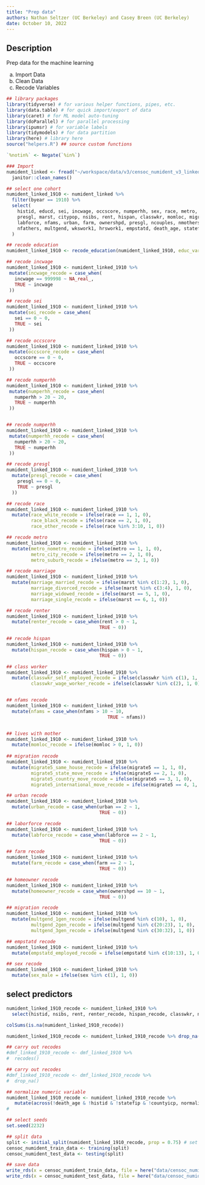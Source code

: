 ```yaml
---
title: "Prep data"
authors: Nathan Seltzer (UC Berkeley) and Casey Breen (UC Berkeley)
date: October 10, 2022
---
```


## Description

Prep data for the machine learning 

(a) Import Data
(b) Clean Data
(c) Recode Variables 


```r
## library packages
library(tidyverse) # for various helper functions, pipes, etc.
library(data.table) # for quick import/export of data
library(caret) # for ML model auto-tuning
library(doParallel) # for parallel processing
library(ipumsr) # for variable labels
library(tidymodels) # for data partition
library(here) # library here 
source("helpers.R") ## source custom functions 

`%notin%` <- Negate(`%in%`)

### Import
numident_linked <- fread("~/workspace/data/v3/censoc_numident_v3_linked.csv") %>%
  janitor::clean_names()

## select one cohort
numident_linked_1910 <- numident_linked %>%
  filter(byear == 1910) %>%
  select(
    histid, educd, sei, incwage, occscore, numperhh, sex, race, metro,
    presgl, marst, citypop, nsibs, rent, hispan, classwkr, momloc, migrate5,
    labforce, nfams, urban, farm, ownershpd, presgl, ncouples, nmothers, sex, 
    nfathers, multgend, wkswork1, hrswork1, empstatd, death_age, statefip, countyicp
  )
```


```r
## recode education  
numident_linked_1910 <- recode_education(numident_linked_1910, educ_var = "educd")

## recode incwage 
numident_linked_1910 <- numident_linked_1910 %>% 
 mutate(incwage_recode = case_when(
   incwage == 999998 ~ NA_real_,
   TRUE ~ incwage
 ))

## recode sei  
numident_linked_1910 <- numident_linked_1910 %>% 
 mutate(sei_recode = case_when(
   sei == 0 ~ 0,
   TRUE ~ sei
 ))

## recode occscore   
numident_linked_1910 <- numident_linked_1910 %>% 
 mutate(occscore_recode = case_when(
   occscore == 0 ~ 0,
   TRUE ~ occscore
 ))

## recode numperhh
numident_linked_1910 <- numident_linked_1910 %>% 
 mutate(numperhh_recode = case_when(
   numperhh > 20 ~ 20,
   TRUE ~ numperhh
 ))


## recode numperhh
numident_linked_1910 <- numident_linked_1910 %>% 
 mutate(numperhh_recode = case_when(
   numperhh > 20 ~ 20,
   TRUE ~ numperhh
 ))

## recode presgl 
numident_linked_1910 <- numident_linked_1910 %>% 
  mutate(presgl_recode = case_when(
    presgl == 0 ~ 0,
    TRUE ~ presgl
  ))

## recode race 
numident_linked_1910 <- numident_linked_1910 %>% 
  mutate(race_white_recode = ifelse(race == 1, 1, 0),
         race_black_recode = ifelse(race == 2, 1, 0),
         race_other_recode = ifelse(race %in% 3:10, 1, 0))

## recode metro 
numident_linked_1910 <- numident_linked_1910 %>% 
  mutate(metro_nometro_recode = ifelse(metro == 1, 1, 0),
         metro_city_recode = ifelse(metro == 2, 1, 0),
         metro_suburb_recode = ifelse(metro == 3, 1, 0))

## recode marriage 
numident_linked_1910 <- numident_linked_1910 %>%  
  mutate(marriage_married_recode = ifelse(marst %in% c(1:2), 1, 0),
         marriage_divorced_recode = ifelse(marst %in% c(3:4), 1, 0),
         marriage_widowed_recode = ifelse(marst == 5, 1, 0),
         marriage_single_recode = ifelse(marst == 6, 1, 0))

## recode renter 
numident_linked_1910 <- numident_linked_1910 %>% 
  mutate(renter_recode = case_when(rent > 0 ~ 1,
                                  TRUE ~ 0))

## recode hispan 
numident_linked_1910 <- numident_linked_1910 %>% 
  mutate(hispan_recode = case_when(hispan > 0 ~ 1,
                                  TRUE ~ 0))

## class worker 
numident_linked_1910 <- numident_linked_1910 %>%  
  mutate(classwkr_self_employed_recode = ifelse(classwkr %in% c(1), 1, 0),
         classwkr_wage_worker_recode = ifelse(classwkr %in% c(2), 1, 0))


## nfams recode 
numident_linked_1910 <- numident_linked_1910 %>%  
  mutate(nfams = case_when(nfams > 10 ~ 10,
                                     TRUE ~ nfams))


## lives with mother 
numident_linked_1910 <- numident_linked_1910 %>%  
  mutate(momloc_recode = ifelse(momloc > 0, 1, 0))
  
## migration recode 
numident_linked_1910 <- numident_linked_1910 %>%  
  mutate(migrate5_same_house_recode = ifelse(migrate5 == 1, 1, 0),
         migrate5_state_move_recode = ifelse(migrate5 == 2, 1, 0),
         migrate5_country_move_recode = ifelse(migrate5 == 3, 1, 0),
         migrate5_international_move_recode = ifelse(migrate5 == 4, 1, 0))

## urban recode 
numident_linked_1910 <- numident_linked_1910 %>%  
  mutate(urban_recode = case_when(urban == 2 ~ 1,
                                  TRUE ~ 0))

## laborforce recode 
numident_linked_1910 <- numident_linked_1910 %>%  
  mutate(labforce_recode = case_when(labforce == 2 ~ 1,
                                  TRUE ~ 0))

## farm recode 
numident_linked_1910 <- numident_linked_1910 %>%  
  mutate(farm_recode = case_when(farm == 2 ~ 1,
                                  TRUE ~ 0))

## homeowner recode 
numident_linked_1910 <- numident_linked_1910 %>%  
  mutate(homeowner_recode = case_when(ownershpd == 10 ~ 1,
                                  TRUE ~ 0))

## migration recode 
numident_linked_1910 <- numident_linked_1910 %>%  
  mutate(multgend_1gen_recode = ifelse(multgend %in% c(10), 1, 0),
         multgend_2gen_recode = ifelse(multgend %in% c(20:23), 1, 0),
         multgend_3gen_recode = ifelse(multgend %in% c(30:32), 1, 0))

## empstatd recode 
numident_linked_1910 <- numident_linked_1910 %>%  
  mutate(empstatd_employed_recode = ifelse(empstatd %in% c(10:13), 1, 0))

## sex recode 
numident_linked_1910 <- numident_linked_1910 %>%  
  mutate(sex_male = ifelse(sex %in% c(1), 1, 0)) 
```


## select predictors 

```r
numident_linked_1910_recode <- numident_linked_1910 %>% 
  select(histid, nsibs, rent, renter_recode, hispan_recode, classwkr, nfams, nmothers, nfathers, ncouples, wkswork1, hrswork1, death_age, educ_yrs, incwage_recode, sei_recode, occscore_recode, numperhh_recode, presgl_recode, race_white_recode, race_black_recode, race_other_recode, metro_nometro_recode, metro_city_recode, metro_suburb_recode, marriage_married_recode, marriage_divorced_recode, marriage_widowed_recode, marriage_single_recode, classwkr_self_employed_recode, classwkr_wage_worker_recode, momloc_recode, migrate5_same_house_recode, migrate5_state_move_recode, migrate5_country_move_recode, migrate5_international_move_recode, urban_recode, labforce_recode, farm_recode, homeowner_recode, multgend_1gen_recode, multgend_2gen_recode, multgend_3gen_recode, empstatd_employed_recode,  statefip, sex_male, countyicp) 
```


```r
colSums(is.na(numident_linked_1910_recode))
```



```r
numident_linked_1910_recode <- numident_linked_1910_recode %>% drop_na()
```




```r
## carry out recodes
#dmf_linked_1910_recode <- dmf_linked_1910 %>% 
#  recodes()

## carry out recodes
#dmf_linked_1910_recode <- dmf_linked_1910_recode %>% 
#  drop_na()

## normalize numeric variable 
numident_linked_1910_recode <- numident_linked_1910_recode %>%
   mutate(across(!death_age & !histid & !statefip & !countyicp, normalize))
#   

## select seeds
set.seed(2232)

## split data
split <- initial_split(numident_linked_1910_recode, prop = 0.75) # set to .6
censoc_numident_train_data <- training(split)
censoc_numident_test_data <- testing(split)
```




```r
## save data
write_rds(x = censoc_numident_train_data, file = here("data/censoc_numident_train_data_new.rds"))
write_rds(x = censoc_numident_test_data, file = here("data/censoc_numident_test_data_new.rds"))

```
